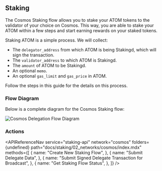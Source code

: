 
## Staking

The Cosmos Staking flow allows you to stake your ATOM tokens to the validator of your choice on Cosmos.
This way, you are able to stake your ATOM within a few steps and start earning rewards on your staked tokens.

Staking ATOM is a simple process. We will collect:

- The `delegator_address` from which ATOM is being Stakingd, which will sign the transaction.
- The `validator_address` to which ATOM is Stakingd.
- The `amount` of ATOM to be Stakingd.
- An optional `memo`.
- An optional `gas_limit` and `gas_price` in ATOM.

Follow the steps in this guide for the details on this process.

### Flow Diagram

Below is a complete diagram for the Cosmos Staking flow:

<img src={img1} alt="Cosmos Delegation Flow Diagram" className="inline-image" />

### Actions

<APIReferenceNav
  service="staking-api"
  network="cosmos"
  folders={undefined}
  path="docs/staking/02_networks/cosmos/index.mdx"
  methods={[
    {
      name: "Create New Staking Flow",
    },
    {
      name: "Submit Delegate Data",
    },
    {
      name: "Submit Signed Delegate Transaction for Broadcast",
    },
    {
      name: "Get Staking Flow Status",
    },
  ]}
/>
